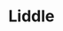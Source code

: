 
# Liddle
<ProjectDetails
  region="North"
  house="Clan Liddle"
  type="Clan"
  status="Not Started"
  warp="/warp liddle"
  projectLead=""
  dateStarted="undefined"
  dateCompleted="undefined"
/>
